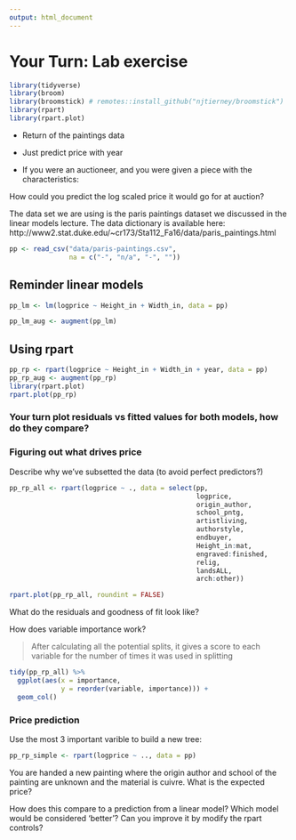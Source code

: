 ```yaml
---
output: html_document
---
```

# Your Turn: Lab exercise


```r
library(tidyverse)
library(broom)
library(broomstick) # remotes::install_github("njtierney/broomstick")
library(rpart)
library(rpart.plot)
```

- Return of the paintings data
- Just predict price with year


- If you were an auctioneer, and you were given a piece with the characteristics: 
  
How could you predict the log scaled price it would go for at auction?

The data set we are using is the paris paintings dataset we discussed
in the linear models lecture. The data dictionary is available here:
 http://www2.stat.duke.edu/~cr173/Sta112_Fa16/data/paris_paintings.html

```r
pp <- read_csv("data/paris-paintings.csv", 
               na = c("-", "n/a", "-", ""))

```


## Reminder linear models

```r
pp_lm <- lm(logprice ~ Height_in + Width_in, data = pp)

pp_lm_aug <- augment(pp_lm)
```


## Using rpart


```r
pp_rp <- rpart(logprice ~ Height_in + Width_in + year, data = pp)
pp_rp_aug <- augment(pp_rp)
library(rpart.plot)
rpart.plot(pp_rp)
```

### Your turn plot residuals vs fitted values for both models, how do they compare?


### Figuring out what drives price

Describe why we've subsetted the data (to avoid perfect predictors?)


```r
pp_rp_all <- rpart(logprice ~ ., data = select(pp, 
                                               logprice,
                                               origin_author,
                                               school_pntg,
                                               artistliving,
                                               authorstyle,
                                               endbuyer,
                                               Height_in:mat,
                                               engraved:finished,
                                               relig,
                                               landsALL,
                                               arch:other))

rpart.plot(pp_rp_all, roundint = FALSE)
```

What do the residuals and goodness of fit look like?

How does variable importance work?

> After calculating all the potential splits, it gives a score to each variable for the number of times it was used in splitting

```r
tidy(pp_rp_all) %>% 
  ggplot(aes(x = importance,
             y = reorder(variable, importance))) + 
  geom_col()

```

### Price prediction 

Use the most 3 important varible to build a new tree:


```r
pp_rp_simple <- rpart(logprice ~ .., data = pp)
```

You are handed a new painting where the origin author and school of the painting are unknown and the material is cuivre. What is the expected price?

How does this compare to a prediction from a linear model? Which model
would be considered 'better'? Can you improve it by modify the rpart controls?





